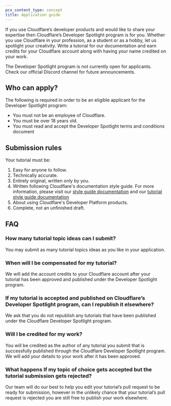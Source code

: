 ```yaml
---
pcx_content_type: concept
title: Application guide
---
```


If you use Cloudflare’s developer products and would like to share your expertise then Cloudflare’s Developer Spotlight program is for you. Whether you use Cloudflare in your profession, as a student or as a hobby, let us spotlight your creativity. Write a tutorial for our documentation and earn credits for your Cloudflare account along with having your name credited on your work.

The Developer Spotlight program is not currently open for applicants. Check our official Discord channel for future announcements.

## Who can apply?

The following is required in order to be an eligible applicant for the Developer Spotlight program:

- You must not be an employee of Cloudflare.
- You must be over 18 years old.
- You must read and accept the Developer Spotlight terms and conditions document

## Submission rules

Your tutorial must be:

1. Easy for anyone to follow.
2. Technically accurate.
3. Entirely original, written only by you.
4. Written following Cloudflare's documentation style guide. For more information, please visit our [style guide documentation](/style-guide/) and our [tutorial style guide documentation](/style-guide/documentation-content-strategy/content-types/tutorial/#template)
5. About using Cloudflare's Developer Platform products.
6. Complete, not an unfinished draft.

## FAQ

### How many tutorial topic ideas can I submit?

You may submit as many tutorial topics ideas as you like in your application.

### When will I be compensated for my tutorial?

We will add the account credits to your Cloudflare account after your tutorial has been approved and published under the Developer Spotlight program.

### If my tutorial is accepted and published on Cloudflare’s Developer Spotlight program, can I republish it elsewhere?

We ask that you do not republish any tutorials that have been published under the Cloudflare Developer Spotlight program.

### Will I be credited for my work?

You will be credited as the author of any tutorial you submit that is successfully published through the Cloudflare Developer Spotlight program. We will add your details to your work after it has been approved.

### What happens If my topic of choice gets accepted but the tutorial submission gets rejected?

Our team will do our best to help you edit your tutorial’s pull request to be ready for submission, however in the unlikely chance that your tutorial’s pull request is rejected you are still free to publish your work elsewhere.
